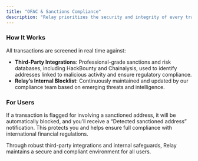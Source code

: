 ```yaml
---
title: "OFAC & Sanctions Compliance"
description: "Relay prioritizes the security and integrity of every transaction. To meet international regulatory standards, we enforce strict sanctions screening and blocklists to ensure compliance with OFAC and other global laws."
---
```


### **How It Works**

All transactions are screened in real time against:

- **Third-Party Integrations**: Professional-grade sanctions and risk databases, including HackBounty and Chainalysis, used to identify addresses linked to malicious activity and ensure regulatory compliance.
- **Relay’s Internal Blocklist**: Continuously maintained and updated by our compliance team based on emerging threats and intelligence.

### **For Users**

If a transaction is flagged for involving a sanctioned address, it will be automatically blocked, and you’ll receive a “Detected sanctioned address” notification. This protects you and helps ensure full compliance with international financial regulations.

Through robust third-party integrations and internal safeguards, Relay maintains a secure and compliant environment for all users.